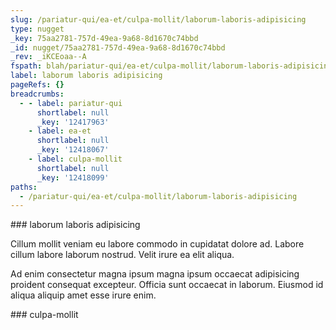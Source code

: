 ```yaml
---
slug: /pariatur-qui/ea-et/culpa-mollit/laborum-laboris-adipisicing
type: nugget
_key: 75aa2781-757d-49ea-9a68-8d1670c74bbd
_id: nugget/75aa2781-757d-49ea-9a68-8d1670c74bbd
_rev: _iKCEoaa--A
fspath: blah/pariatur-qui/ea-et/culpa-mollit/laborum-laboris-adipisicing.md
label: laborum laboris adipisicing
pageRefs: {}
breadcrumbs:
  - - label: pariatur-qui
      shortlabel: null
      _key: '12417963'
    - label: ea-et
      shortlabel: null
      _key: '12418067'
    - label: culpa-mollit
      shortlabel: null
      _key: '12418099'
paths:
  - /pariatur-qui/ea-et/culpa-mollit/laborum-laboris-adipisicing
---
```


<NuggetArea>
<Nugget slug="/pariatur-qui/ea-et/culpa-mollit/laborum-laboris-adipisicing" type="nugget" _key="75aa2781-757d-49ea-9a68-8d1670c74bbd" _id="nugget/75aa2781-757d-49ea-9a68-8d1670c74bbd" _rev="_iKCEoaa--A" fspath="blah/pariatur-qui/ea-et/culpa-mollit/laborum-laboris-adipisicing.md" label="laborum laboris adipisicing" paths="/pariatur-qui/ea-et/culpa-mollit/laborum-laboris-adipisicing">
<NuggetBody>
### laborum laboris adipisicing

Cillum mollit veniam eu labore commodo in cupidatat dolore ad. Labore cillum labore laborum nostrud. Velit irure ea elit aliqua.

Ad enim consectetur magna ipsum magna ipsum occaecat adipisicing proident consequat excepteur. Officia sunt occaecat in laborum. Eiusmod id aliqua aliquip amet esse irure enim.

</NuggetBody>
<Breadcrumbs>
<Crumbs>
<Crumb _key="12417963" label="pariatur-qui" /><Crumb _key="12418067" label="ea-et" /><Crumb _key="12418099" label="culpa-mollit" />
</Crumbs>
</Breadcrumbs>
</Nugget>

<NuggetsInbound>
</NuggetsInbound>
<NuggetsOutbound>
</NuggetsOutbound>
</NuggetArea>
<PassagesInbound>
<Passage direction="inbound" type="passage" _key="12418099" _id="passage/12418099" _rev="_iKCEoaa---" label="culpa-mollit" passage="culpa-mollit" fspath="blah/pariatur-qui/ea-et/culpa-mollit" paths="/pariatur-qui/ea-et/culpa-mollit" slug="/pariatur-qui/ea-et/culpa-mollit">
<NuggetBody>
### culpa-mollit

</NuggetBody>
<Breadcrumbs>
<Crumbs>
<Crumb _key="12417963" label="pariatur-qui" /><Crumb _key="12418067" label="ea-et" />
</Crumbs>
</Breadcrumbs>
</Passage>

</PassagesInbound>
<PassagesOutbound>
</PassagesOutbound>